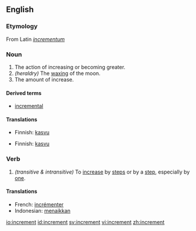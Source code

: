 ==English==

===Etymology===
From Latin ''[[incrementum]]''

===Noun===
{{en-noun}}

# The action of increasing or becoming greater.
# ''(heraldry)'' The [[wax|waxing]] of the moon.
# The amount of increase.

====Derived terms====
*[[incremental]]

====Translations====
{{trans-top|The action of increasing or becoming greater}}
*Finnish: [[kasvu]]
{{trans-mid}}
{{trans-bottom}}

{{trans-top|The waxing of the moon}}
{{trans-mid}}
{{trans-bottom}}

{{trans-top|The amount of increase}}
*Finnish: [[kasvu]]
{{trans-mid}}
{{trans-bottom}}

===Verb===
{{en-verb}}
# ''(transitive & intransitive)'' To [[increase]] by [[step]]s or by a [[step]], especially by [[one]].

====Translations====
*French: [[incrémenter]]
*Indonesian: [[naik|menaikkan]]

[[io:increment]]
[[id:increment]]
[[sv:increment]]
[[vi:increment]]
[[zh:increment]]